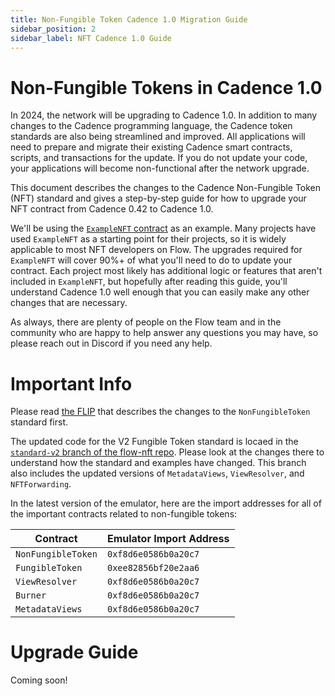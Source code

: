 ```yaml
---
title: Non-Fungible Token Cadence 1.0 Migration Guide
sidebar_position: 2
sidebar_label: NFT Cadence 1.0 Guide
---
```


# Non-Fungible Tokens in Cadence 1.0

In 2024, the network will be upgrading to Cadence 1.0. 
In addition to many changes to the Cadence programming language,
the Cadence token standards are also being streamlined and improved.
All applications will need to prepare and migrate their existing
Cadence smart contracts, scripts, and transactions for the update.
If you do not update your code, your applications will become non-functional
after the network upgrade.

This document describes the changes to the Cadence Non-Fungible Token (NFT) standard and
gives a step-by-step guide for how to upgrade your NFT contract from Cadence 0.42
to Cadence 1.0.

We'll be using the [`ExampleNFT` contract](https://github.com/onflow/flow-nft/blob/standard-v2/contracts/ExampleNFT.cdc)
as an example. Many projects have used `ExampleNFT` as a starting point for their projects,
so it is widely applicable to most NFT developers on Flow.
The upgrades required for `ExampleNFT` will cover 90%+ of what you'll 
need to do to update your contract. Each project most likely has
additional logic or features that aren't included in `ExampleNFT`,
but hopefully after reading this guide, you'll understand Cadence 1.0
well enough that you can easily make any other changes that are necessary.

As always, there are plenty of people on the Flow team and in the community 
who are happy to help answer any questions you may have, so please reach out
in Discord if you need any help.

# Important Info

Please read [the FLIP](https://github.com/onflow/flips/pull/56)
that describes the changes to the `NonFungibleToken` standard first.

The updated code for the V2 Fungible Token standard is locaed in the
[`standard-v2` branch of the flow-nft repo](https://github.com/onflow/flow-nft/pull/126).
Please look at the changes there to understand how the standard and examples have changed.
This branch also includes the updated versions of `MetadataViews`, `ViewResolver`,
and `NFTForwarding`.

In the latest version of the emulator, here are the import addresses
for all of the important contracts related to non-fungible tokens:

| Contract                    | Emulator Import Address |
| --------------------------- | ----------------------- |
| `NonFungibleToken`          | `0xf8d6e0586b0a20c7`    |
| `FungibleToken`             | `0xee82856bf20e2aa6`    |
| `ViewResolver`              | `0xf8d6e0586b0a20c7`    |
| `Burner`                    | `0xf8d6e0586b0a20c7`    |
| `MetadataViews`             | `0xf8d6e0586b0a20c7`    |

# Upgrade Guide

Coming soon!

